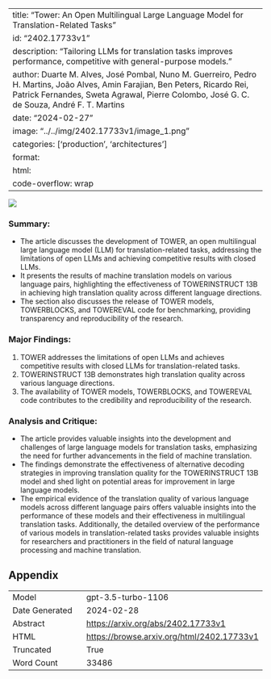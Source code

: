 
---
title: "Tower: An Open Multilingual Large Language Model for Translation-Related Tasks"
id: "2402.17733v1"
description: "Tailoring LLMs for translation tasks improves performance, competitive with general-purpose models."
author: Duarte M. Alves, José Pombal, Nuno M. Guerreiro, Pedro H. Martins, João Alves, Amin Farajian, Ben Peters, Ricardo Rei, Patrick Fernandes, Sweta Agrawal, Pierre Colombo, José G. C. de Souza, André F. T. Martins
date: "2024-02-27"
image: "../../img/2402.17733v1/image_1.png"
categories: ['production', 'architectures']
format:
  html:
    code-overflow: wrap
---

![](../../img/2402.17733v1/image_1.png)

### Summary:
- The article discusses the development of TOWER, an open multilingual large language model (LLM) for translation-related tasks, addressing the limitations of open LLMs and achieving competitive results with closed LLMs.
- It presents the results of machine translation models on various language pairs, highlighting the effectiveness of TOWERINSTRUCT 13B in achieving high translation quality across different language directions.
- The section also discusses the release of TOWER models, TOWERBLOCKS, and TOWEREVAL code for benchmarking, providing transparency and reproducibility of the research.

### Major Findings:
1. TOWER addresses the limitations of open LLMs and achieves competitive results with closed LLMs for translation-related tasks.
2. TOWERINSTRUCT 13B demonstrates high translation quality across various language directions.
3. The availability of TOWER models, TOWERBLOCKS, and TOWEREVAL code contributes to the credibility and reproducibility of the research.

### Analysis and Critique:
- The article provides valuable insights into the development and challenges of large language models for translation tasks, emphasizing the need for further advancements in the field of machine translation.
- The findings demonstrate the effectiveness of alternative decoding strategies in improving translation quality for the TOWERINSTRUCT 13B model and shed light on potential areas for improvement in large language models.
- The empirical evidence of the translation quality of various language models across different language pairs offers valuable insights into the performance of these models and their effectiveness in multilingual translation tasks. Additionally, the detailed overview of the performance of various models in translation-related tasks provides valuable insights for researchers and practitioners in the field of natural language processing and machine translation.

## Appendix

|          |          |
|----------|----------|
| Model     | gpt-3.5-turbo-1106       |
| Date Generated     | 2024-02-28       |
| Abstract | [https://arxiv.org/abs/2402.17733v1](https://arxiv.org/abs/2402.17733v1)        |
| HTML     | [https://browse.arxiv.org/html/2402.17733v1](https://browse.arxiv.org/html/2402.17733v1)       |
| Truncated       | True       |
| Word Count       | 33486       |
